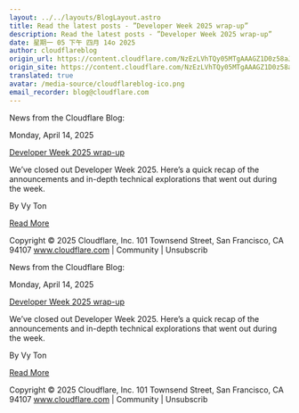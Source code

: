 ```yaml
---
layout: ../../layouts/BlogLayout.astro
title: Read the latest posts - ”Developer Week 2025 wrap-up”
description: Read the latest posts - ”Developer Week 2025 wrap-up”
date: 星期一 05 下午 四月 14o 2025
author: cloudflareblog
origin_url: https://content.cloudflare.com/NzEzLVhTQy05MTgAAAGZ1D0z58aJb97Nqjnb8ieQxABKiR4r32clQKoDENT15Fj8WjtIHzONUtl8oHkYdZdJOiYtNhc=
origin_site: https://content.cloudflare.com/NzEzLVhTQy05MTgAAAGZ1D0z58aJb97Nqjnb8ieQxABKiR4r32clQKoDENT15Fj8WjtIHzONUtl8oHkYdZdJOiYtNhc=
translated: true
avatar: /media-source/cloudflareblog-ico.png
email_recorder: blog@cloudflare.com
---
```



<Reference client:only="react" title="Read the latest posts - ”Developer Week 2025 wrap-up”" url="https://content.cloudflare.com/NzEzLVhTQy05MTgAAAGZ1D0z58aJb97Nqjnb8ieQxABKiR4r32clQKoDENT15Fj8WjtIHzONUtl8oHkYdZdJOiYtNhc=" />

<Detail client:only="react">
	News from the Cloudflare Blog:

Monday, April 14, 2025

[Developer Week 2025 wrap-up](https://content.cloudflare.com/NzEzLVhTQy05MTgAAAGZ1D0z58aJb97Nqjnb8ieQxABKiR4r32clQKoDENT15Fj8WjtIHzONUtl8oHkYdZdJOiYtNhc=)

We’ve closed out Developer Week 2025. Here’s a quick recap of the announcements and in-depth technical explorations that went out during the week.

By Vy Ton

[Read More](https://content.cloudflare.com/NzEzLVhTQy05MTgAAAGZ1D0z58aJb97Nqjnb8ieQxABKiR4r32clQKoDENT15Fj8WjtIHzONUtl8oHkYdZdJOiYtNhc=)

Copyright © 2025 Cloudflare, Inc. 101 Townsend Street, San Francisco, CA 94107 www.cloudflare.com | Community | Unsubscrib
</Detail>

News from the Cloudflare Blog:

Monday, April 14, 2025

[Developer Week 2025 wrap-up](https://content.cloudflare.com/NzEzLVhTQy05MTgAAAGZ1D0z58aJb97Nqjnb8ieQxABKiR4r32clQKoDENT15Fj8WjtIHzONUtl8oHkYdZdJOiYtNhc=)

We’ve closed out Developer Week 2025. Here’s a quick recap of the announcements and in-depth technical explorations that went out during the week.

By Vy Ton

[Read More](https://content.cloudflare.com/NzEzLVhTQy05MTgAAAGZ1D0z58aJb97Nqjnb8ieQxABKiR4r32clQKoDENT15Fj8WjtIHzONUtl8oHkYdZdJOiYtNhc=)

Copyright © 2025 Cloudflare, Inc. 101 Townsend Street, San Francisco, CA 94107 www.cloudflare.com | Community | Unsubscrib


